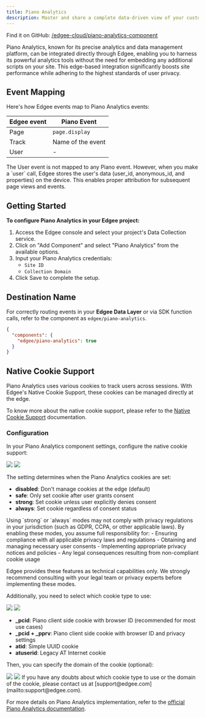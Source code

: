 ```yaml
---
title: Piano Analytics
description: Master and share a complete data-driven view of your customer with Piano Analytics, **now at the edge**.
---
```



<EdgeeSdk />

Find it on GitHub: [<Icon icon="github" iconType="solid" /> /edgee-cloud/piano-analytics-component](https://github.com/edgee-cloud/piano-analytics-component)

Piano Analytics, known for its precise analytics and data management platform, can be integrated directly through Edgee, 
enabling you to harness its powerful analytics tools without the need for embedding any additional scripts on your site. 
This edge-based integration significantly boosts site performance while adhering to the highest standards of user privacy.


## Event Mapping

Here's how Edgee events map to Piano Analytics events:

| Edgee event | Piano Event     |
|-------------|----------------|
| Page        | `page.display`   |
| Track       | Name of the event |
| User        | -             |

<Note>
  The User event is not mapped to any Piano event. However, when you make a `user` call, 
  Edgee stores the user's data (user_id, anonymous_id, and properties) on the device. 
  This enables proper attribution for subsequent page views and events.
</Note>


## Getting Started

**To configure Piano Analytics in your Edgee project:**

1. Access the Edgee console and select your project's Data Collection service.
2. Click on "Add Component" and select "Piano Analytics" from the available options.
3. Input your Piano Analytics credentials:
   - `Site ID`
   - `Collection Domain`
4. Click Save to complete the setup.

## Destination Name

For correctly routing events in your **Edgee Data Layer** or via SDK function calls, refer to the component as `edgee/piano-analytics`.

```json
{
  "components": {
    "edgee/piano-analytics": true
  }
}
```


## Native Cookie Support

Piano Analytics uses various cookies to track users across sessions. With Edgee's Native Cookie Support, 
these cookies can be managed directly at the edge.

To know more about the native cookie support, please refer to the [Native Cookie Support](/services/data-collection/native-cookie-support) documentation.

### Configuration

In your Piano Analytics component settings, configure the native cookie support:

<Frame caption="Go to your project > Data Collection > Your Piano Analytics component">
  <img className="block dark:hidden" src="/images/native-cookie-support-light.png"/>
  <img className="hidden dark:block" src="/images/native-cookie-support-dark.png"/>
</Frame>

The setting determines when the Piano Analytics cookies are set:

- **disabled**: Don't manage cookies at the edge (default)
- **safe**: Only set cookie after user grants consent
- **strong**: Set cookie unless user explicitly denies consent
- **always**: Set cookie regardless of consent status

<Warning>
  Using `strong` or `always` modes may not comply with privacy regulations in your jurisdiction (such as GDPR, CCPA, or other applicable laws). 
  By enabling these modes, you assume full responsibility for:
  - Ensuring compliance with all applicable privacy laws and regulations
  - Obtaining and managing necessary user consents
  - Implementing appropriate privacy notices and policies
  - Any legal consequences resulting from non-compliant cookie usage

  Edgee provides these features as technical capabilities only. We strongly recommend consulting with your legal team or privacy experts before implementing these modes.
</Warning>

Additionally, you need to select which cookie type to use:

<Frame>
  <img className="block dark:hidden" src="/images/piano-cookie-type-light.png"/>
  <img className="hidden dark:block" src="/images/piano-cookie-type-dark.png"/>
</Frame>

- **_pcid**: Piano client side cookie with browser ID (recommended for most use cases)
- **_pcid + _pprv**: Piano client side cookie with browser ID and privacy settings
- **atid**: Simple UUID cookie 
- **atuserid**: Legacy AT Internet cookie

Then, you can specify the domain of the cookie (optional):

<Frame>
  <img className="block dark:hidden" src="/images/piano-cookie-domain-light.png"/>
  <img className="hidden dark:block" src="/images/piano-cookie-domain-dark.png"/>
</Frame>

<Note>
  If you have any doubts about which cookie type to use or the domain of the cookie, please contact us at [support@edgee.com](mailto:support@edgee.com).
</Note>

For more details on Piano Analytics implementation, refer to the 
[official Piano Analytics documentation](https://developers.atinternet-solutions.com/piano-analytics/data-collection/how-to-send-events/collection-api).